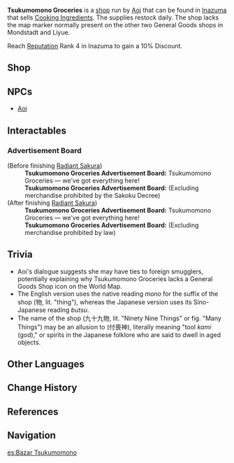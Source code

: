 {{Location Infobox
|image        = Tsukumomono Groceries.png
|icon         = UI General Goods.png
|type         = Point of Interest
|region       = Inazuma
|area         = Narukami Island
|subarea      = Inazuma City
}}
'''Tsukumomono Groceries''' is a [[shop]] run by [[Aoi]] that can be found in [[Inazuma]] that sells [[Cooking Ingredient]]s. The supplies restock daily. The shop lacks the map marker normally present on the other two General Goods shops in Mondstadt and Liyue.

Reach [[Reputation]] Rank 4 in Inazuma to gain a 10% Discount.

==Shop==
{{Vendor|Aoi}}

==NPCs==
*[[Aoi]]

==Interactables==
===Advertisement Board===
{{Dialogue start}}
;(Before finishing [[Radiant Sakura]])
:'''Tsukumomono Groceries Advertisement Board:''' Tsukumomono Groceries &mdash; we've got everything here!
:'''Tsukumomono Groceries Advertisement Board:''' (Excluding merchandise prohibited by the Sakoku Decree)
;(After finishing [[Radiant Sakura]])
:'''Tsukumomono Groceries Advertisement Board:''' Tsukumomono Groceries &mdash; we've got everything here!
:'''Tsukumomono Groceries Advertisement Board:''' (Excluding merchandise prohibited by law)
{{Dialogue end}}

==Trivia==
*Aoi's dialogue suggests she may have ties to foreign smugglers, potentially explaining why Tsukumomono Groceries lacks a General Goods Shop icon on the World Map.
*The English version uses the native reading ''mono'' for the suffix of the shop (物, lit. "thing"), whereas the Japanese version uses its Sino-Japanese reading ''butsu''.
*The name of the shop (九十九物, lit. "Ninety Nine Things" or fig. "Many Things") may be an allusion to ''{{w|tsukumogami}}'' (付喪神), literally meaning "tool ''kami'' (god)," or spirits in the Japanese folklore who are said to dwell in aged objects.

==Other Languages==
{{Other Languages
|en       = Tsukumomono Groceries
|zhs      = 九十九物
|zhs_rm   = Jiǔshíjiǔ-wù
|zht      = 九十九物
|zht_rm   = Jiǔshíjiǔ-wù
|zh_tl    = Ninety-Nine Things
|ja       = {{Rubi|九十九|つくも|物|ぶつ}}
|ja_rm    = Tsukumo-butsu<ref>{{Ref/Quest|To Treat the Well-Meaning Well|note=Japanese Voice-Over}}</ref>
|ja_tl    = Ninety-Nine Things
|ja_note  = {{Lang|"Tsukumo"|ja={{Rubi|九十九|つくも}}|ja_rm=tsukumo|ja_lit=ninety-nine}} can also be used more broadly to mean "many" (in this case, "many things").
|ko       = 99 잡화점
|ko_rm    = Gugu Japhwa-jeom<ref>{{Ref/Quest|To Treat the Well-Meaning Well|note=Korean Voice-Over}}</ref>
|ko_tl    = 99 General Store
|es       = Bazar Tsukumomono
|es_tl    = Tsukumomono Bazaar
|fr       = Épicerie Tsukumomono
|fr_tl    = Tsukumomono Grocery Store
|ru       = Цукумомоно
|th       = ร้านขายของชำ Tsukumomono
|th_rm    = Ran khai khongcham Tsukumomono
|th_tl    = 
|vi       = {{tt|Tiệm|店}} {{tt|Tạp Hóa|雜貨}} Tsukumomono
|vi_tl    = Tsukumomono Grocery Store
|de       = Tsukumomono-Geschäft
|de_tl    = Tsukumomono Shop
|id       = Tsukumomono Groceries
|pt       = Mercearia Tsukumomono
|pt_tl    = Tsukumomono Grocery Store
}}

==Change History==
{{Change History|2.0}}

==References==
{{Reflist}}

==Navigation==
{{PoI Navbox|Inazuma}}

[[es:Bazar Tsukumomono]]